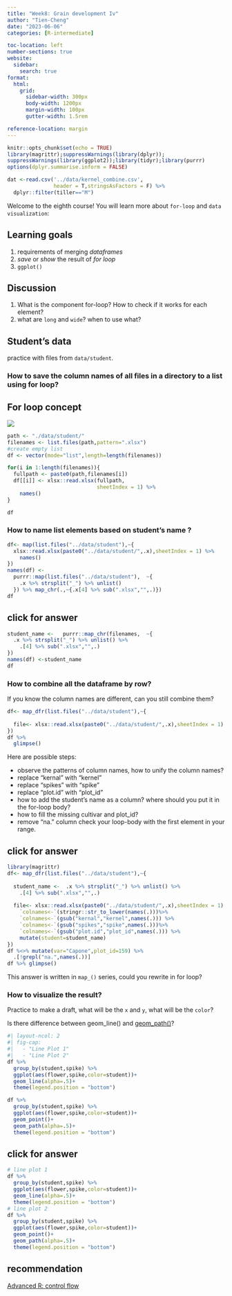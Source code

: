 ```yaml
---
title: "Week8: Grain development Iv"
author: "Tien-Cheng"
date: "2023-06-06"
categories: [R-intermediate]

toc-location: left
number-sections: true
website: 
  sidebar:
    search: true
format:
  html: 
    grid:
      sidebar-width: 300px
      body-width: 1200px
      margin-width: 100px
      gutter-width: 1.5rem

reference-location: margin
---
```


```r
knitr::opts_chunk$set(echo = TRUE)
library(magrittr);suppressWarnings(library(dplyr));
suppressWarnings(library(ggplot2));library(tidyr);library(purrr)
options(dplyr.summarise.inform = FALSE)

dat <-read.csv('../data/kernel_combine.csv',
               header = T,stringsAsFactors = F) %>%
  dplyr::filter(tiller=="M")
```

Welcome to the eighth course! You will learn more about `for-loop` and `data visualization`:

::: callout-note
# Learning goals

1.  requirements of merging *dataframes*
2.  *save* or *show* the result of *for loop*
3.  `ggplot()`
:::

::: callout-warning
## Discussion

1.  What is the component for-loop? How to check if it works for each element?
2.  what are `long` and `wide`? when to use what?
:::

## Student's data

practice with files from `data/student`.

### How to save the column names of all files in a directory to a list using for loop?

::: callout-important
# For loop concept

![](forloop1.png)

```r
path <- "./data/student/"
filenames <- list.files(path,pattern=".xlsx")
#create empty list
df <- vector(mode="list",length=length(filenames))

for(i in 1:length(filenames)){
  fullpath <- paste0(path,filenames[i])
  df[[i]] <- xlsx::read.xlsx(fullpath,
                             sheetIndex = 1) %>% 
    names()
}

df 
```
:::

### How to name list elements based on student's name ?

```r

df<- map(list.files("../data/student"),~{
  xlsx::read.xlsx(paste0("../data/student/",.x),sheetIndex = 1) %>% 
    names()
})
names(df) <-
  purrr::map(list.files("../data/student"),  ~{
    .x %>% strsplit("_") %>% unlist()
  }) %>% map_chr(.,~{.x[4] %>% sub(".xlsx","",.)})
df 
```

::: {.callout-tip collapse="true"}
# click for answer

```r
student_name <-   purrr::map_chr(filenames,  ~{
  .x %>% strsplit("_") %>% unlist() %>% 
    .[4] %>% sub(".xlsx","",.)
}) 
names(df) <-student_name
df
```
:::

### How to combine all the dataframe by row?

If you know the column names are different, can you still combine them?

```r
df<- map_dfr(list.files("../data/student"),~{
  
  file<- xlsx::read.xlsx(paste0("../data/student/",.x),sheetIndex = 1)
})
df %>% 
  glimpse()
```

Here are possible steps:

::: {.callout-note appearance="simple"}
-   observe the patterns of column names, how to unify the column names?
-   replace "kernal" with "kernel"
-   replace "spikes" with "spike"
-   replace "plot.id" with "plot_id"
-   how to add the student's name as a column? where should you put it in the for-loop body?
-   how to fill the missing cultivar and plot_id?
-   remove "na." column check your loop-body with the first element in your range.
:::

::: {.callout-tip collapse="true"}
# click for answer

```r
library(magrittr)
df<- map_dfr(list.files("../data/student"),~{
  
  student_name <-  .x %>% strsplit("_") %>% unlist() %>% 
    .[4] %>% sub(".xlsx","",.)
  
  file<- xlsx::read.xlsx(paste0("../data/student/",.x),sheetIndex = 1) %>%  
    `colnames<-`(stringr::str_to_lower(names(.)))%>% 
    `colnames<-`(gsub("kernal","kernel",names(.))) %>% 
    `colnames<-`(gsub("spikes","spike",names(.)))%>%
    `colnames<-`(gsub("plot.id","plot_id",names(.))) %>% 
    mutate(student=student_name)
}) 
df %<>% mutate(var="Capone",plot_id=159) %>% 
  .[!grepl("na.",names(.))]
df %>% glimpse()
```

This answer is written in `map_()` series, could you rewrite in for loop?
:::

### How to visualize the result?

Practice to make a draft, what will be the `x` and `y`, what will be the `color`?

Is there difference between geom_line() and [geom_path()](https://ggplot2.tidyverse.org/reference/geom_path.html)?

```r
#| layout-ncol: 2
#| fig-cap: 
#|   - "Line Plot 1"
#|   - "Line Plot 2"
df %>% 
  group_by(student,spike) %>% 
  ggplot(aes(flower,spike,color=student))+
  geom_line(alpha=.5)+
  theme(legend.position = "bottom")

df %>% 
  group_by(student,spike) %>% 
  ggplot(aes(flower,spike,color=student))+
  geom_point()+
  geom_path(alpha=.5)+
  theme(legend.position = "bottom")

```

::: {.callout-tip collapse="true"}
# click for answer

```r
# line plot 1
df %>% 
  group_by(student,spike) %>% 
  ggplot(aes(flower,spike,color=student))+
  geom_line(alpha=.5)+
  theme(legend.position = "bottom")
# line plot 2
df %>% 
  group_by(student,spike) %>% 
  ggplot(aes(flower,spike,color=student))+
  geom_point()+
  geom_path(alpha=.5)+
  theme(legend.position = "bottom")

```
:::

## recommendation

[Advanced R: control flow](https://adv-r.hadley.nz/control-flow.html)
